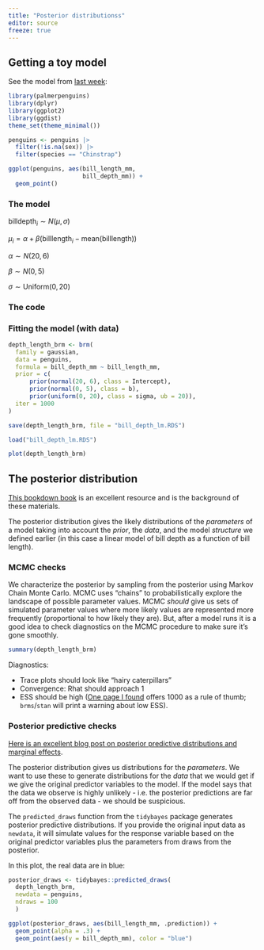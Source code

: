 ```yaml
---
title: "Posterior distributionss"
editor: source
freeze: true
---
```


## Getting a toy model

See the model from [last week](components.qmd):

```r
library(palmerpenguins)
library(dplyr)
library(ggplot2)
library(ggdist)
theme_set(theme_minimal())

penguins <- penguins |>
  filter(!is.na(sex)) |>
  filter(species == "Chinstrap") 

ggplot(penguins, aes(bill_length_mm, 
                     bill_depth_mm)) +
  geom_point()
```

### The model

$\text{billdepth}_i \sim N(\mu, \sigma)$

$\mu_i = \alpha + \beta(\text{billlength}_i - \text{mean}(\text{billlength}))$

$\alpha \sim N(20, 6)$

$\beta \sim N(0, 5)$

$\sigma \sim \text{Uniform}(0, 20)$

### The code

### Fitting the model (with data)

```r

depth_length_brm <- brm(
  family = gaussian,
  data = penguins,
  formula = bill_depth_mm ~ bill_length_mm,
  prior = c(
      prior(normal(20, 6), class = Intercept),
      prior(normal(0, 5), class = b),
      prior(uniform(0, 20), class = sigma, ub = 20)),
  iter = 1000
)

```

```r

save(depth_length_brm, file = "bill_depth_lm.RDS")

```

```r
load("bill_depth_lm.RDS")
```

```r
plot(depth_length_brm)

```

## The posterior distribution

[This bookdown book](https://bookdown.org/kevin_davisross/bayesian-reasoning-and-methods/) is an excellent resource and is the background of these materials.

The posterior distribution gives the likely distributions of the *parameters* of a model taking into account the *prior*, the *data*, and the model *structure* we defined earlier (in this case a linear model of bill depth as a function of bill length).

### MCMC checks

We characterize the posterior by sampling from the posterior using Markov Chain Monte Carlo.
MCMC uses "chains" to probabilistically explore the landscape of possible parameter values.
MCMC *should* give us sets of simulated parameter values where more likely values are represented more frequently (proportional to how likely they are).
But, after a model runs it is a good idea to check diagnostics on the MCMC procedure to make sure it's gone smoothly.

```r
summary(depth_length_brm)
```

Diagnostics:

-   Trace plots should look like "hairy caterpillars"
-   Convergence: Rhat should approach 1
-   ESS should be high ([One page I found](https://easystats.github.io/bayestestR/reference/effective_sample.html) offers 1000 as a rule of thumb; `brms`/`stan` will print a warning about low ESS).

### Posterior predictive checks

[Here is an excellent blog post on posterior predictive distributions and marginal effects](https://www.andrewheiss.com/blog/2021/11/10/ame-bayes-re-guide/#expected-values-of-the-posterior-predictive-distribution).

The posterior distribution gives us distributions for the *parameters*.
We want to use these to generate distributions for the *data* that we would get if we give the original predictor variables to the model.
If the model says that the data we observe is highly unlikely - i.e. the posterior predictions are far off from the observed data - we should be suspicious.

The `predicted_draws` function from the `tidybayes` package generates posterior predictive distributions.
If you provide the original input data as `newdata`, it will simulate values for the response variable based on the original predictor variables plus the parameters from draws from the posterior.

In this plot, the real data are in blue:

```r

posterior_draws <- tidybayes::predicted_draws(
  depth_length_brm, 
  newdata = penguins,
  ndraws = 100
  )

ggplot(posterior_draws, aes(bill_length_mm, .prediction)) + 
  geom_point(alpha = .3) +
  geom_point(aes(y = bill_depth_mm), color = "blue")
```
